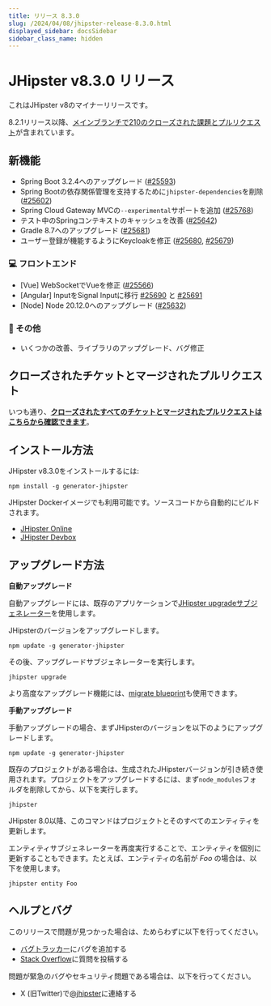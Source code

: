 ```yaml
---
title: リリース 8.3.0
slug: /2024/04/08/jhipster-release-8.3.0.html
displayed_sidebar: docsSidebar
sidebar_class_name: hidden
---
```


# JHipster v8.3.0 リリース

これはJHipster v8のマイナーリリースです。

8.2.1リリース以降、[メインブランチで210のクローズされた課題とプルリクエスト](https://github.com/jhipster/generator-jhipster/issues?q=is:closed+milestone:8.3.0)が含まれています。

## 新機能

- Spring Boot 3.2.4へのアップグレード ([#25593](https://github.com/jhipster/generator-jhipster/pull/25593))
- Spring Bootの依存関係管理を支持するために`jhipster-dependencies`を削除 ([#25602](https://github.com/jhipster/generator-jhipster/pull/25602))
- Spring Cloud Gateway MVCの`--experimental`サポートを追加 ([#25768](https://github.com/jhipster/generator-jhipster/pull/25768))
- テスト中のSpringコンテキストのキャッシュを改善 ([#25642](https://github.com/jhipster/generator-jhipster/pull/25642)) 
- Gradle 8.7へのアップグレード ([#25681](https://github.com/jhipster/generator-jhipster/pull/25681))
- ユーザー登録が機能するようにKeycloakを修正 ([#25680](https://github.com/jhipster/generator-jhipster/pull/25680), [#25679](https://github.com/jhipster/generator-jhipster/pull/25679))

### :computer: フロントエンド

- [Vue] WebSocketでVueを修正 ([#25566](https://github.com/jhipster/generator-jhipster/pull/25566))
- [Angular] InputをSignal Inputに移行 [#25690](https://github.com/jhipster/generator-jhipster/pull/25690) と [#25691](https://github.com/jhipster/generator-jhipster/pull/25691)
- [Node] Node 20.12.0へのアップグレード ([#25632](https://github.com/jhipster/generator-jhipster/pull/25632))

### :scroll: その他

- いくつかの改善、ライブラリのアップグレード、バグ修正

## クローズされたチケットとマージされたプルリクエスト

いつも通り、**[クローズされたすべてのチケットとマージされたプルリクエストはこちらから確認できます](https://github.com/jhipster/generator-jhipster/issues?q=is:closed+milestone:8.3.0)**。

## インストール方法

JHipster v8.3.0をインストールするには:

```
npm install -g generator-jhipster
```

JHipster Dockerイメージでも利用可能です。ソースコードから自動的にビルドされます。

- [JHipster Online](https://start.jhipster.tech)
- [JHipster Devbox](https://github.com/jhipster/jhipster-devbox)

## アップグレード方法

**自動アップグレード**

自動アップグレードには、既存のアプリケーションで[JHipster upgradeサブジェネレーター](/upgrading-an-application/)を使用します。

JHipsterのバージョンをアップグレードします。

```
npm update -g generator-jhipster
```

その後、アップグレードサブジェネレーターを実行します。

```
jhipster upgrade
```

より高度なアップグレード機能には、[migrate blueprint](https://github.com/jhipster/generator-jhipster-migrate)も使用できます。

**手動アップグレード**

手動アップグレードの場合、まずJHipsterのバージョンを以下のようにアップグレードします。


```
npm update -g generator-jhipster
```

既存のプロジェクトがある場合は、生成されたJHipsterバージョンが引き続き使用されます。プロジェクトをアップグレードするには、まず`node_modules`フォルダを削除してから、以下を実行します。

```
jhipster
```

JHipster 8.0以降、このコマンドはプロジェクトとそのすべてのエンティティを更新します。

エンティティサブジェネレーターを再度実行することで、エンティティを個別に更新することもできます。たとえば、エンティティの名前が _Foo_ の場合は、以下を使用します。

```
jhipster entity Foo
```

## ヘルプとバグ

このリリースで問題が見つかった場合は、ためらわずに以下を行ってください。

- [バグトラッカー](https://github.com/jhipster/generator-jhipster/issues?state=open)にバグを追加する
- [Stack Overflow](http://stackoverflow.com/tags/jhipster/info)に質問を投稿する

問題が緊急のバグやセキュリティ問題である場合は、以下を行ってください。

- X (旧Twitter)で[@jhipster](https://twitter.com/jhipster)に連絡する